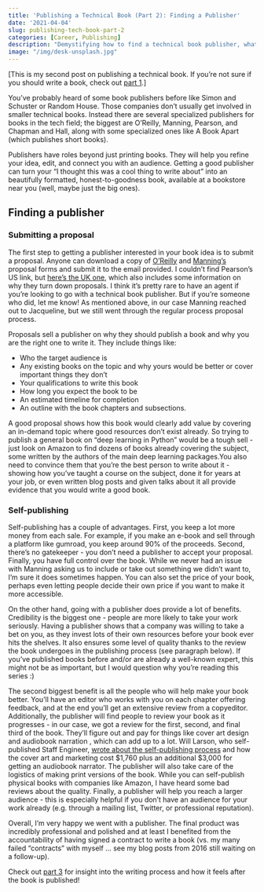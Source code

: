 ```yaml
---
title: 'Publishing a Technical Book (Part 2): Finding a Publisher'
date: '2021-04-04'
slug: publishing-tech-book-part-2
categories: [Career, Publishing]
description: "Demystifying how to find a technical book publisher, what they help with, and if you should think about self-publishing."
image: "/img/desk-unsplash.jpg"
---
```


<!-- 
cover img: https://unsplash.com/photos/q10VITrVYUM 
artist: Jess Bailey
licence: unsplash free-to-use 
-->

[This is my second post on publishing a technical book. If you're not sure if you should write a book, check out [part 1](https://hookedondata.org/publishing-tech-book-part-1/).]

You’ve probably heard of some book publishers before like Simon and Schuster or Random House. Those companies don’t usually get involved in smaller technical books. Instead there are several specialized publishers for books in the tech field; the biggest are O’Reilly, Manning, Pearson, and Chapman and Hall, along with some specialized ones like A Book Apart (which publishes short books). 

Publishers have roles beyond just printing books. They will help you refine your idea, edit, and connect you with an audience. Getting a good publisher can turn your “I thought this was a cool thing to write about” into an beautifully formatted, honest-to-goodness book, available at a bookstore near you (well, maybe just the big ones). 

## Finding a publisher

### Submitting a proposal

The first step to getting a publisher interested in your book idea is to submit a proposal. Anyone can download a copy of [O’Reilly](https://www.oreilly.com/work-with-us.html) and [Manning’s](https://www.manning.com/write-a-book) proposal forms and submit it to the email provided. I couldn’t find Pearson’s US link, but [here’s the UK one](https://www.pearson.com/uk/information-for-authors.html), which also includes some information on why they turn down proposals. I think it’s pretty rare to have an agent if you’re looking to go with a technical book publisher. But if you’re someone who did, let me know! As mentioned above, in our case Manning reached out to Jacqueline, but we still went through the regular process proposal process. 

Proposals sell a publisher on why they should publish a book and why you are the right one to write it. They include things like:

  - Who the target audience is
  - Any existing books on the topic and why yours would be better or cover important things they don’t
  - Your qualifications to write this book
  - How long you expect the book to be 
  - An estimated timeline for completion
  - An outline with the book chapters and subsections.
  
A good proposal shows how this book would clearly add value by covering an in-demand topic where good resources don’t exist already. So trying to publish a general book on “deep learning in Python” would be a tough sell - just look on Amazon to find dozens of books already covering the subject, some written by the authors of the main deep learning packages.You also need to convince them that you’re the best person to write about it - showing how you’ve taught a course on the subject, done it for years at your job, or even written blog posts and given talks about it all provide evidence that you would write a good book. 

### Self-publishing

Self-publishing has a couple of advantages. First, you keep a lot more money from each sale. For example, if you make an e-book and sell through a platform like gumroad, you keep around 90% of the proceeds. Second, there’s no gatekeeper - you don’t need a publisher to accept your proposal. Finally, you have full control over the book. While we never had an issue with Manning asking us to include or take out something we didn’t want to, I’m sure it does sometimes happen. You can also set the price of your book, perhaps even letting people decide their own price if you want to make it more accessible. 

On the other hand, going with a publisher does provide a lot of benefits. Credibility is the biggest one - people are more likely to take your work seriously. Having a publisher shows that a company was willing to take a bet on you, as they invest lots of their own resources before your book ever hits the shelves. It also ensures some level of quality thanks to the review the book undergoes in the publishing process (see paragraph below). If you’ve published books before and/or are already a well-known expert, this might not be as important, but I would question why you’re reading this series :) 

The second biggest benefit is all the people who will help make your book better. You’ll have an editor who works with you on each chapter offering feedback, and at the end you’ll get an extensive review from a copyeditor. Additionally, the publisher will find people to review your book as it progresses - in our case, we got a review for the first, second, and final third of the book. They’ll figure out and pay for things like cover art design and audiobook narration , which can add up to a lot. Will Larson, who self-published Staff Engineer, [wrote about the self-publishing process](https://lethain.com/self-publishing-staff-engineer/) and how the cover art and marketing cost \$1,760 plus an additional \$3,000 for getting an audiobook narrator. The publisher will also take care of the logistics of making print versions of the book. While you can self-publish physical books with companies like Amazon, I have heard some bad reviews about the quality. Finally, a publisher will help you reach a larger audience - this is especially helpful if you don’t have an audience for your work already (e.g. through a mailing list, Twitter, or professional reputation).

Overall, I’m very happy we went with a publisher. The final product was incredibly professional and polished and at least I benefited from the accountability of having signed a contract to write a book (vs. my many failed “contracts” with myself … see my blog posts from 2016 still waiting on a follow-up). 

Check out [part 3](https://hookedondata.org/publishing-tech-book-part-3/) for insight into the writing process and how it feels after the book is published!

